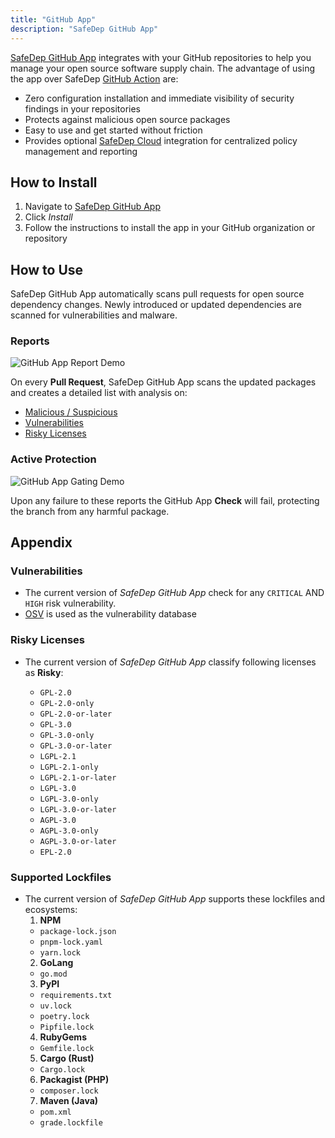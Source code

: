 ```yaml
---
title: "GitHub App"
description: "SafeDep GitHub App"
---
```


[SafeDep GitHub App](https://github.com/apps/safedep) integrates with your GitHub repositories to help you
manage your open source software supply chain. The advantage of using the app over SafeDep
[GitHub Action](https://github.com/safedep/vet-action) are:

- Zero configuration installation and immediate visibility of security findings in your repositories
- Protects against malicious open source packages
- Easy to use and get started without friction
- Provides optional [SafeDep Cloud](/cloud/) integration for centralized policy management and reporting

## How to Install

1. Navigate to [SafeDep GitHub App](https://github.com/apps/safedep)
2. Click _Install_
3. Follow the instructions to install the app in your GitHub organization or repository

## How to Use

SafeDep GitHub App automatically scans pull requests for open source dependency changes. Newly introduced
or updated dependencies are scanned for vulnerabilities and malware.

### Reports

![GitHub App Report Demo](../../images/github-app-report-demo.png)

On every **Pull Request**, SafeDep GitHub App scans the updated packages and creates a detailed list with analysis on:

- [Malicious / Suspicious](/cloud/malware-analysis)
- [Vulnerabilities](#appendix)
- [Risky Licenses](#appendix)

### Active Protection

![GitHub App Gating Demo](../../images/github-app-gating-demo.png)

Upon any failure to these reports the GitHub App **Check** will fail, protecting the branch from any harmful package.

## Appendix

### **Vulnerabilities**

- The current version of _SafeDep GitHub App_ check for any `CRITICAL` AND `HIGH` risk vulnerability.
- [OSV](https://osv.dev) is used as the vulnerability database

### **Risky Licenses**

- The current version of _SafeDep GitHub App_ classify following licenses as **Risky**:

  - `GPL-2.0`
  - `GPL-2.0-only`
  - `GPL-2.0-or-later`
  - `GPL-3.0`
  - `GPL-3.0-only`
  - `GPL-3.0-or-later`
  - `LGPL-2.1`
  - `LGPL-2.1-only`
  - `LGPL-2.1-or-later`
  - `LGPL-3.0`
  - `LGPL-3.0-only`
  - `LGPL-3.0-or-later`
  - `AGPL-3.0`
  - `AGPL-3.0-only`
  - `AGPL-3.0-or-later`
  - `EPL-2.0`

### **Supported Lockfiles**

- The current version of _SafeDep GitHub App_ supports these lockfiles and ecosystems:
  1. **NPM**
  - `package-lock.json`
  - `pnpm-lock.yaml`
  - `yarn.lock`
  2. **GoLang**
  - `go.mod`
  3. **PyPI**
  - `requirements.txt`
  - `uv.lock`
  - `poetry.lock`
  - `Pipfile.lock`
  4. **RubyGems**
  - `Gemfile.lock`
  5. **Cargo (Rust)**
  - `Cargo.lock`
  6. **Packagist (PHP)**
  - `composer.lock`
  7. **Maven (Java)**
  - `pom.xml`
  - `grade.lockfile`
